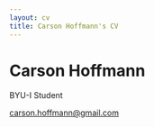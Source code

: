 ```yaml
---
layout: cv
title: Carson Hoffmann's CV
---
```

# Carson Hoffmann
BYU-I Student

<div id="webaddress">
<a href="carson.hoffmann@gmail.com">carson.hoffmann@gmail.com</a>

</div>



<!-- ### Footer

Last updated: May 2013 -->